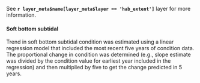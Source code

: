 See **`r layer_meta$name[layer_meta$layer == 'hab_extent']`** layer for more information.

#### Soft bottom subtidal 
Trend in soft bottom subtidal condition was estimated using a linear regression model that included the most recent five years of condition data. The proportional change in condition was determined (e.g., slope estimate was divided by the condition value for earliest year included in the regression) and then multiplied by five to get the change predicted in 5 years.   